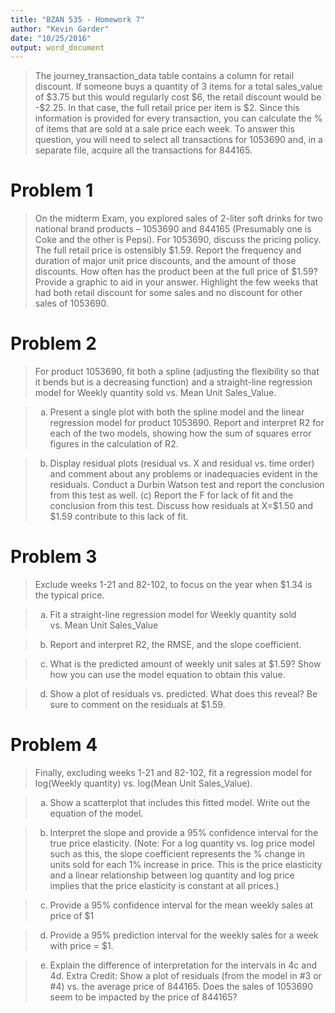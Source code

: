 ```yaml
---
title: "BZAN 535 - Homework 7"
author: "Kevin Garder"
date: "10/25/2016"
output: word_document
---
```


> The journey_transaction_data table contains a column for retail discount. If someone
buys a quantity of 3 items for a total sales_value of $3.75 but this would regularly cost
$6, the retail discount would be -$2.25. In that case, the full retail price per item is $2. Since this information is provided for every transaction, you can calculate the % of items that are sold at a sale price each week. To answer this question, you will need to select all transactions for 1053690 and, in a separate file, acquire all the transactions for 844165.

# Problem 1  

> On the midterm Exam, you explored sales of 2-liter soft drinks for two national
brand products – 1053690 and 844165 (Presumably one is Coke and the other is
Pepsi). For 1053690, discuss the pricing policy. The full retail price is ostensibly
$1.59. Report the frequency and duration of major unit price discounts, and the
amount of those discounts. How often has the product been at the full price of
$1.59? Provide a graphic to aid in your answer. Highlight the few weeks that had
both retail discount for some sales and no discount for other sales of 1053690.  

# Problem 2  

> For product 1053690, fit both a spline (adjusting the flexibility so that it bends but
is a decreasing function) and a straight-line regression model for Weekly quantity
sold vs. Mean Unit Sales_Value.

> (a) Present a single plot with both the spline model and the linear
regression model for product 1053690. Report and interpret R2 for
each of the two models, showing how the sum of squares error figures
in the calculation of R2.

> (b) Display residual plots (residual vs. X and residual vs. time order) and
comment about any problems or inadequacies evident in the residuals.
Conduct a Durbin Watson test and report the conclusion from this test
as well. (c) Report the F for lack of fit and the conclusion from this test. Discuss
how residuals at X=$1.50 and $1.59 contribute to this lack of fit.

# Problem 3  

> Exclude weeks 1-21 and 82-102, to focus on the year when $1.34 is the typical
price. 

> (a) Fit a straight-line regression model for Weekly quantity sold vs. Mean
Unit Sales_Value

> (b) Report and interpret R2, the RMSE, and the slope coefficient.

> (c) What is the predicted amount of weekly unit sales at $1.59? Show how
you can use the model equation to obtain this value.

> (d) Show a plot of residuals vs. predicted. What does this reveal? Be sure
to comment on the residuals at $1.59.  

# Problem 4  

> Finally, excluding weeks 1-21 and 82-102, fit a regression model for log(Weekly
quantity) vs. log(Mean Unit Sales_Value).

> (a) Show a scatterplot that includes this fitted model. Write out the
equation of the model.

> (b) Interpret the slope and provide a 95% confidence interval for the true
price elasticity. (Note: For a log quantity vs. log price model such as
this, the slope coefficient represents the % change in units sold for
each 1% increase in price. This is the price elasticity and a linear
relationship between log quantity and log price implies that the price
elasticity is constant at all prices.)

> (c) Provide a 95% confidence interval for the mean weekly sales at price
of $1

> (d) Provide a 95% prediction interval for the weekly sales for a week with
price = $1.

> (e) Explain the difference of interpretation for the intervals in 4c and 4d.
Extra Credit: Show a plot of residuals (from the model in #3 or #4) vs. the average price
of 844165. Does the sales of 1053690 seem to be impacted by the price of 844165?